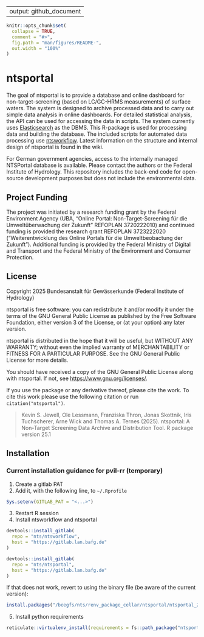 
---
output: github_document
---

<!-- README.md is generated from README.Rmd. Please edit README.Rmd -->

```r
knitr::opts_chunk$set(
  collapse = TRUE,
  comment = "#>",
  fig.path = "man/figures/README-",
  out.width = "100%"
)
```

# ntsportal


The goal of ntsportal is to provide a database and online dashboard for non-target-screening (based on LC/GC-HRMS measurements) of surface waters. The system is designed to archive processed data and to carry out simple data analysis in online dashboards. For detailed statistical analysis, the API can be used for accessing the data in scripts. The system currently uses [Elasticsearch](https://www.elastic.co/guide/en/elasticsearch/reference/current/index.html) as the DBMS. This R-package is used for processing data and building the database. The included scripts for automated data processing use [ntsworkflow](https://github.com/bafg-bund/ntsworkflow). Latest information on the structure and internal design of ntsportal is found in the wiki.

For German government agencies, access to the internally managed NTSPortal database is available. Please contact the authors or the Federal Institute of Hydrology. This repository includes the back-end code for open-source development purposes but does not include the environmental data.

## Project Funding

The project was initiated by a research funding grant by the Federal Environment Agency (UBA, "Online Portal: Non-Target-Screening für die Umweltüberwachung der Zukunft" REFOPLAN 3720222010) and continued funding is provided the research grant REFOPLAN 3723222020 ("Weiterentwicklung des Online Portals für die Umweltbeobactung der Zukunft"). Additional funding is provided by the Federal Ministry of Digital and Transport and the Federal Ministry of the Environment and Consumer Protection.

## License

Copyright 2025 Bundesanstalt für Gewässerkunde (Federal Institute of Hydrology)

ntsportal is free software: you can redistribute it and/or modify it under the 
terms of the GNU General Public License as published by the Free Software 
Foundation, either version 3 of the License, or (at your option) any 
later version.

ntsportal is distributed in the hope that it will be useful, but WITHOUT ANY 
WARRANTY; without even the implied warranty of MERCHANTABILITY or FITNESS 
FOR A PARTICULAR PURPOSE. See the GNU General Public License for more details.

You should have received a copy of the GNU General Public License along 
with ntsportal. If not, see <https://www.gnu.org/licenses/>.

If you use the package or any derivative thereof, please cite the work.
To cite this work please use the following citation or run `citation("ntsportal")`.

> Kevin S. Jewell, Ole Lessmann, Franziska Thron, Jonas Skottnik, Iris Tuchscherer, Arne Wick and Thomas A. Ternes (2025). 
> ntsportal: A Non-Target Screening Data Archive and Distribution Tool. R package version 25.1

## Installation

### Current installation guidance for pvil-rr (temporary)

1) Create a gitlab PAT
2) Add it, with the following line, to `~/.Rprofile`

```r
Sys.setenv(GITLAB_PAT = "<...>")
```
3) Restart R session
4) Install ntsworkflow and ntsportal

```r
devtools::install_gitlab(
  repo = "nts/ntsworkflow",
  host = "https://gitlab.lan.bafg.de"
)

devtools::install_gitlab(
  repo = "nts/ntsportal",
  host = "https://gitlab.lan.bafg.de"
)
```

If that does not work, revert to using the binary file (be aware of the current version):

```r
install.packages("/beegfs/nts/renv_package_cellar/ntsportal/ntsportal_25.1.tar.gz")
```


5) Install python requirements

```r
reticulate::virtualenv_install(requirements = fs::path_package("ntsportal", "pythonElasticComm", "requirements.txt"))
```



